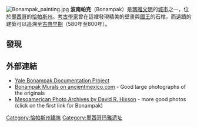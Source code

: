 {{Infobox ancient site
| name           = 波南帕克<br>{{small|Bonampak}}
| alternate_name = 
| image          = Zona arqueológica Bonampak.jpg
| image_size     = 
| alt            = 
| caption        = 
| map            = 
| map_type       = Mesoamerica#Mexico
| map_alt        = 
| map_caption    = 
| map_size       = 
| relief         = 
| coordinates    = {{coord|16|42|14.40|N|91|03|54.00|W|region:MX-CHP_type:landmark|display=title}}
| map_dot_label  = 
| location       = {{MEX}}[[恰帕斯州|恰帕斯州]]
| region         = 
| type           = 居住地
| built          = 
| abandoned      = 
| epochs         = {{link-es|玛雅古典期|Período Clásico maya}}
| cultures       = [[玛雅文明|玛雅文明]]
| event          = 
| excavations    = 
| archaeologists = 
| condition      = 遗迹
| architectural_styles = 
| architectural_details = 
| notes          = 
| precolumbian = yes <!-- non-functional tracking parameter, do not remove/change -->
}}
[[File:Bonampak_painting.jpg|thumb]]
'''波南帕克'''（Bonampak）是[[瑪雅文明|瑪雅文明]]的[[城市|城市]]之一，位於[[墨西哥|墨西哥]]的[[恰帕斯州|恰帕斯州]]。[[考古學家|考古學家]]曾在這裡發現精美的壁畫與[[國王|國王]]的石棺，而遺蹟的建築可以追溯至[[古典早期|古典早期]]（580年至800年）。

==發現==

==外部連結==
{{Commons category|Bonampak}}
* [https://web.archive.org/web/20051226124916/http://www.yale.edu/bonampak/ Yale Bonampak Documentation Project]
* [https://web.archive.org/web/20060414075809/http://www.ancientmexico.com/content/map/bonampak-mural.html Bonampak Murals on ancientmexico.com] - Good large photographs of the originals
* [http://www.mesoamerican-archives.com Mesoamerican Photo Archives by David R. Hixson] {{Wayback|url=http://www.mesoamerican-archives.com/ |date=20190313070333 }} - more good photos (click on the first link for Bonampak)

{{Maya sites|nocat}}
[[Category:恰帕斯州建筑|Category:恰帕斯州建筑]]
[[Category:墨西哥玛雅遗址|Category:墨西哥玛雅遗址]]